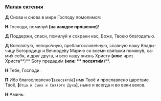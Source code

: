 ### Малая ектения

**Д** Снова и снова в мире Господу помолимся:

**Н** Господи, помилуй **(на каждое прошение)**!

**Д** Поддержи, спаси, помилуй и сохрани нас, Боже, Тво­ею благодатью.

**Д** Всесвяту́ю, непоро́чную, преблагослове́нную, слав­ную нашу Вла­ды­чицу Богородицу и Вечноде́ву Ма­рию со все­ми свя­тыми помяну́в, са­ми́х се­бя, и друг друга, и всю нашу жизнь Христу **(или:** чрез Христа**)** Богу пре­да­ди́м **(или: ** по­святи́м**)**.

**Н** Тебе, Господи.

**П** Ибо благословлено́ **[**`всесвято́е`**]** имя Твоё и прославлено царствие Твоё, **[**`Отца и Сына и Святого Духа`**]**, ныне и всегда и во веки веков.

**Н** Аминь.
